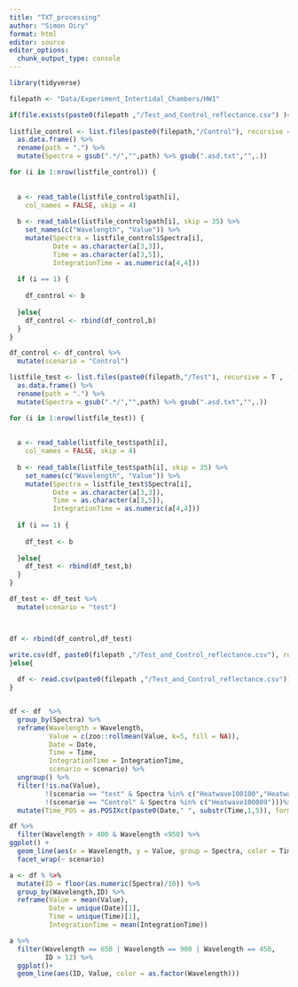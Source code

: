 ```yaml
---
title: "TXT_processing"
author: "Simon Oiry"
format: html
editor: source
editor_options: 
  chunk_output_type: console
---
```



```r
library(tidyverse)
```

```r
filepath <- "Data/Experiment_Intertidal_Chambers/HW1"

if(file.exists(paste0(filepath ,"/Test_and_Control_reflectance.csv") )== F){
  
listfile_control <- list.files(paste0(filepath,"/Control"), recursive = T , full.names = T) %>% 
  as.data.frame() %>% 
  rename(path = ".") %>% 
  mutate(Spectra = gsub(".*/","",path) %>% gsub(".asd.txt","",.))

for (i in 1:nrow(listfile_control)) {
  
  
  a <- read_table(listfile_control$path[i], 
    col_names = FALSE, skip = 4)
  
  b <- read_table(listfile_control$path[i], skip = 35) %>% 
    set_names(c("Wavelength", "Value")) %>% 
    mutate(Spectra = listfile_control$Spectra[i],
           Date = as.character(a[3,3]),
           Time = as.character(a[3,5]),
           IntegrationTime = as.numeric(a[4,4]))
  
  if (i == 1) {
    
    df_control <- b
    
  }else{
    df_control <- rbind(df_control,b)
  }
}

df_control <- df_control %>% 
  mutate(scenario = "Control")

listfile_test <- list.files(paste0(filepath,"/Test"), recursive = T , full.names = T) %>% 
  as.data.frame() %>% 
  rename(path = ".") %>% 
  mutate(Spectra = gsub(".*/","",path) %>% gsub(".asd.txt","",.))

for (i in 1:nrow(listfile_test)) {
  
  
  a <- read_table(listfile_test$path[i], 
    col_names = FALSE, skip = 4)
  
  b <- read_table(listfile_test$path[i], skip = 35) %>% 
    set_names(c("Wavelength", "Value")) %>% 
    mutate(Spectra = listfile_test$Spectra[i],
           Date = as.character(a[3,3]),
           Time = as.character(a[3,5]),
           IntegrationTime = as.numeric(a[4,4]))
  
  if (i == 1) {
    
    df_test <- b
    
  }else{
    df_test <- rbind(df_test,b)
  }
}

df_test <- df_test %>% 
  mutate(scenario = "test")



df <- rbind(df_control,df_test)

write.csv(df, paste0(filepath ,"/Test_and_Control_reflectance.csv"), row.names = F)
}else{
  
  df <- read.csv(paste0(filepath ,"/Test_and_Control_reflectance.csv"))
}


df <- df  %>%  
  group_by(Spectra) %>% 
  reframe(Wavelength = Wavelength,
          Value = c(zoo::rollmean(Value, k=5, fill = NA)),
          Date = Date,
          Time = Time,
          IntegrationTime = IntegrationTime,
          scenario = scenario) %>% 
  ungroup() %>% 
  filter(!is.na(Value), 
         !(scenario == "test" & Spectra %in% c("Heatwave100100","Heatwave100108")),
         !(scenario == "Control" & Spectra %in% c("Heatwave100089")))%>% 
  mutate(Time_POS = as.POSIXct(paste0(Date," ", substr(Time,1,5)), format = "%d/%m/%Y %H:%M"))
```

```r

df %>% 
  filter(Wavelength > 400 & Wavelength <950) %>% 
ggplot() +
  geom_line(aes(x = Wavelength, y = Value, group = Spectra, color = Time_POS))+
  facet_wrap(~ scenario)


```











```r


a <- df % %>%
  mutate(ID = floor(as.numeric(Spectra)/10)) %>% 
  group_by(Wavelength,ID) %>% 
  reframe(Value = mean(Value),
          Date = unique(Date)[1],
          Time = unique(Time)[1],
          IntegrationTime = mean(IntegrationTime))

```

```r

a %>% 
  filter(Wavelength == 650 | Wavelength == 900 | Wavelength == 450,
         ID > 12) %>% 
  ggplot()+
  geom_line(aes(ID, Value, color = as.factor(Wavelength)))

```


